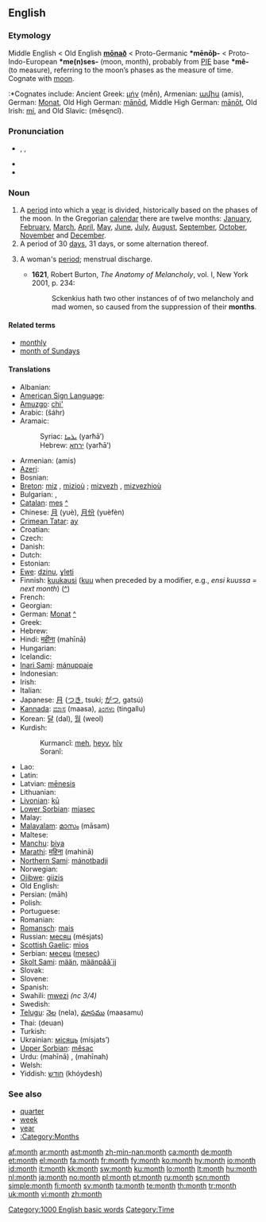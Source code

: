 ==English==

{{rank|original|provide|determined|819|month|news|prepared|support}}

===Etymology===
Middle English < Old English '''[[monaþ|mōnað]]''' < Proto-Germanic '''*mēnōþ-''' < Proto-Indo-European '''*me(n)ses-''' (moon, month), probably from [[PIE]] base '''*mê-''' (to measure), referring to the moon’s phases as the measure of time. Cognate with [[moon]].
:*Cognates include: Ancient Greek: [[μήν]] (mḗn), Armenian: [[ամիս]] (amis), German: [[Monat]], Old High German: [[mānōd]], Middle High German: [[mānōt]], Old Irish: [[mí]], and Old Slavic: {{Glag|ⰿⱖⱄⱔⱌⱐ}} (měsęncĭ).

===Pronunciation===
* {{enPR|mŭnth}}, {{IPA|/mʌnθ/}}, {{SAMPA|/mVnT/}}
* {{audio|en-us-month.ogg|Audio (US)}}
* {{rhymes|ʌnθ}}

===Noun===
{{wikipedia}}
{{en-noun}}

# A [[period]] into which a [[year]] is divided, historically based on the phases of the moon. In the Gregorian [[calendar]] there are twelve months: [[January]], [[February]], [[March]], [[April]], [[May]], [[June]], [[July]], [[August]], [[September]], [[October]], [[November]] and [[December]].
# A period of 30 [[day]]s, 31 days, or some alternation thereof.
# {{context|obsolete|in plural}} A woman's [[period]]; menstrual discharge.
#*'''1621''', Robert Burton, ''The Anatomy of Melancholy'', vol. I, New York 2001, p. 234:
#*:Sckenkius hath two other instances of of two melancholy and mad women, so caused from the suppression of their '''months'''.

====Related terms====
* [[monthly]]
* [[month of Sundays]]

====Translations====
{{trans-top|period into which a year is divided}}
* Albanian: {{t-|sq|muaj|m|xs=Albanian}}
* [[American Sign Language]]: {{tø|ase|1@TipFinger-PalmBack-1@CenterChesthigh-FingerUp 1@BaseThumb-PalmBack-1@CenterChesthigh-FingerUp}}
* [[Amuzgo]]: [[chi']]
* Arabic: {{Arab|[[شهر|شَهْرٌ]]}} (šáhr) {{m}}
* Aramaic:
*: Syriac: [[ܝܪܚܐ]] (yarħā’) {{m}}
*: Hebrew: [[ירחא]] (yarħā’) {{m}}
* Armenian: {{t+|hy|ամիս|sc=Hayeren|xs=Armenian}} (amis)
* [[Azeri]]: {{t|az|ay}}
* Bosnian: {{t-|bs|mjesec|m}}
* [[Breton]]: [[miz]] {{m}}, [[miz]]ioù {{p}}; [[mizvezh]] {{m}}, [[mizvezh]]ioù {{p}}
* Bulgarian: {{t-|bg|месец|m|tr=mésets|sc=Cyrl}}, {{t+|bg|месеци|p|tr=mésetsi|sc=Cyrl}}
* [[Catalan]]: [[mes#Catalan|mes]] {{m}} [[:ca:mes|^]]
* Chinese: [[月]] (yuè), [[月份]] (yuèfèn)
* [[Crimean Tatar]]: [[ay#Crimean Tatar|ay]]
* Croatian: {{t+|hr|mjesec|m}}
* Czech: {{t+|cs|měsíc|m}}
* Danish: {{t+|da|måned|c}}
* Dutch: {{t+|nl|maand|f}}
* Estonian: {{t-|et|kuu}}
* [[Ewe]]: [[dzinu]], [[ɣleti]]
* Finnish: [[kuukausi]] ([[kuu]] when preceded by a modifier, e.g., ''ensi kuussa = next month'') ([[:fi:kuukausi|^]])
* French: {{t+|fr|mois|m}}
* Georgian: {{t|ka|თვე|tr=t’ve|sc=Geor}}
* German: [[Monat]] {{m}} [[:de:Monat|^]]
* Greek: {{t+|el|μήνας|m|tr=mínas|sc=Grek}}
* Hebrew: {{t-|he|חודש|m|tr=hodesh|sc=Hebr}}
* Hindi: [[महीना]] (mahīnā) {{m}}
* Hungarian: {{t+|hu|hónap}}
* Icelandic: {{t+|is|mánuður}}
* [[Inari Sami]]: [[mánuppaje]]
* Indonesian: {{t+|id|bulan|xs=Indonesian}}
* Irish: {{t+|ga|mí|xs=Irish}}
* Italian: {{t+|it|mese|m}}
* Japanese: [[月]] ([[つき]], tsukí; [[がつ]], gatsú)
* [[Kannada]]: [[ಮಾಸ]] (maasa), [[ತಿಂಗಳು]] (tingallu)
* Korean: [[달]] (dal), [[월]] (weol)
* Kurdish:
*: Kurmancî: [[meh#Kurdish|meh]], [[heyv]], [[hîv]]
*: Soranî: {{ku-Arab|[[مانگ]]}}
{{trans-mid}}
* Lao: {{t+|lo|ເດືອນ|tr=dyan|sc=Laoo|xs=Lao}}
* Latin: {{t+|la|mensis|m}}
* Latvian: [[mēnesis]] {{m}}
* Lithuanian: {{t+|lt|mėnuo|m|xs=Lithuanian}}
* [[Livonian]]: [[kū#Livonian|kū]]
* [[Lower Sorbian]]: [[mjasec]]
* Malay: {{t-|ms|bulan|xs=Malay}}
* [[Malayalam]]: [[മാസം]] (māsam)
* Maltese: {{t-|mt|xahar|xs=Maltese}}
* [[Manchu]]: [[biya]]
* [[Marathi]]: [[महिना]] (mahinā)
* [[Northern Sami]]: [[mánotbadji]]
* Norwegian: {{t+|no|måned}}
* [[Ojibwe]]: [[giizis]]
* Old English: {{t-|ang|monaþ|m|xs=Old English}}
* Persian: {{fa-Arab|[[ماه]]}} (māh)
* Polish: {{t+|pl|miesiąc|m}}
* Portuguese: {{t+|pt|mês|m}}
* Romanian: {{t+|ro|lună|f}}
* [[Romansch]]: [[mais]] {{m}}
* Russian: [[месяц]] (mésjats) {{m}}
* [[Scottish Gaelic]]: [[mìos]] {{m}}
* Serbian: [[месец]] ([[mesec]]) {{m}}
* [[Skolt Sami]]: [[mään]], [[määnpââ´jj]]
* Slovak: {{t-|sk|mesiac|m}}
* Slovene: {{t+|sl|mesec|m}}
* Spanish: {{t+|es|mes|m}}
* Swahili: [[mwezi]] ''(nc 3/4)''
* Swedish: {{t+|sv|månad|c}}
* [[Telugu]]: [[నెల]] (nela), [[మాసము]] (maasamu)
* Thai: {{Thai|[[เดือน]]}} (deuan)
* Turkish: {{t+|tr|ay}}
* Ukrainian: [[місяць]] (mísjats’) {{m}}
* [[Upper Sorbian]]: [[měsac]]
* Urdu: {{ur-Arab|[[مہینا]]}} (mahīnā) {{m}}, {{ur-Arab|[[مہینہ]]}} (mahīnah) {{m}}
* Welsh: {{t-|cy|mis|xs=Welsh}}
* Yiddish: [[חודש#Yiddish|חודש]] (khóydesh) {{m}}
{{trans-bottom}}

===See also===
* [[quarter]]
* [[week]]
* [[year]]
* [[:Category:Months]]

[[Category:1000 English basic words]]
[[Category:Time]]

[[af:month]]
[[ar:month]]
[[ast:month]]
[[zh-min-nan:month]]
[[ca:month]]
[[de:month]]
[[et:month]]
[[el:month]]
[[fa:month]]
[[fr:month]]
[[fy:month]]
[[ko:month]]
[[hy:month]]
[[io:month]]
[[id:month]]
[[it:month]]
[[kk:month]]
[[sw:month]]
[[ku:month]]
[[lo:month]]
[[lt:month]]
[[hu:month]]
[[nl:month]]
[[ja:month]]
[[no:month]]
[[pl:month]]
[[pt:month]]
[[ru:month]]
[[scn:month]]
[[simple:month]]
[[fi:month]]
[[sv:month]]
[[ta:month]]
[[te:month]]
[[th:month]]
[[tr:month]]
[[uk:month]]
[[vi:month]]
[[zh:month]]